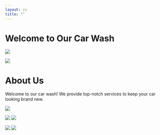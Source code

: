 ```yaml
---
layout: cv
title: ""
---
```


# Welcome to Our Car Wash

![](Images/carwash_logo.png)

![](Images/automatic-bay_washmenu.jpg)


# About Us

Welcome to our car wash! We provide top-notch services to keep your car looking brand new.

![](Images/selfserve_pmt_and_controls.jpg)


![](Images/frontview_carwash.jpg)
![](Images/selfserve_menu_pmt.jpg)

![](Images/3vacuums.jpg)
![](Images/replace.jpg)
